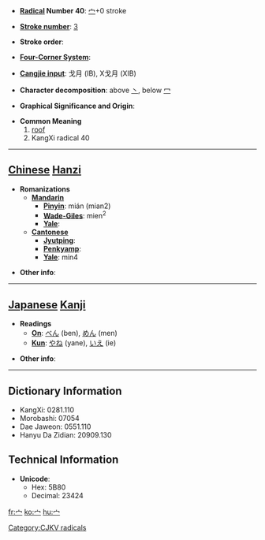 * '''[[Wiktionary:Chinese radical index| Radical]] Number 40''': [[Wiktionary:Chinese radical index 宀|宀]]+0 stroke

* '''[[Wiktionary:Chinese total strokes index|Stroke number]]''': [[Wiktionary:Chinese total strokes index 3|3]]

* '''Stroke order''': 

* '''[[Wiktionary:Chinese four corner index|Four-Corner System]]''': 

* '''[[Wiktionary:Chinese Cangjie index|Cangjie input]]''': 戈月 (IB), X戈月 (XIB)

* '''Character decomposition''': above [[丶]], below [[冖]]

* '''Graphical Significance and Origin''': 

* '''Common Meaning'''
*#[[roof]]
*# KangXi radical 40


----

== [[Chinese]] [[Hanzi]] ==

* '''Romanizations'''
** '''[[Mandarin]]'''
*** '''[[Pinyin]]''': mián (mian2)
*** '''[[Wade-Giles]]''': mien<sup>2</sup>
*** '''[[Yale]]''': 
** '''[[Cantonese]]'''
*** '''[[Jyutping]]''':
*** '''[[Penkyamp]]''': 
*** '''[[Yale]]''': min4

* '''Other info''': 

----

== [[Japanese]] [[Kanji]] ==

* '''Readings'''
** '''[[On]]''': [[べん]] (ben), [[めん]] (men)
** '''[[Kun]]''': [[やね]] (yane), [[いえ]] (ie)

* '''Other info''':  

----

== Dictionary Information ==

* KangXi: 0281.110
* Morobashi: 07054
* Dae Jaweon: 0551.110
* Hanyu Da Zidian: 20909.130

== Technical Information ==

* '''Unicode''':
** Hex: 5B80
** Decimal: 23424

[[Category:CJKV radicals]]

[[fr:宀]]
[[ko:宀]]
[[hu:宀]]